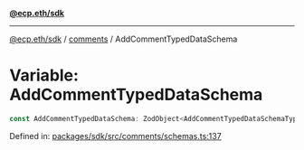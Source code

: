 [**@ecp.eth/sdk**](../../index.mdx)

***

[@ecp.eth/sdk](/sdk-reference/index.mdx) / [comments](/sdk-reference/comments/index.mdx) / AddCommentTypedDataSchema

# Variable: AddCommentTypedDataSchema

```ts
const AddCommentTypedDataSchema: ZodObject<AddCommentTypedDataSchemaType>;
```

Defined in: [packages/sdk/src/comments/schemas.ts:137](https://github.com/ecp-eth/comments-monorepo/blob/main/packages/sdk/src/comments/schemas.ts#L137)
